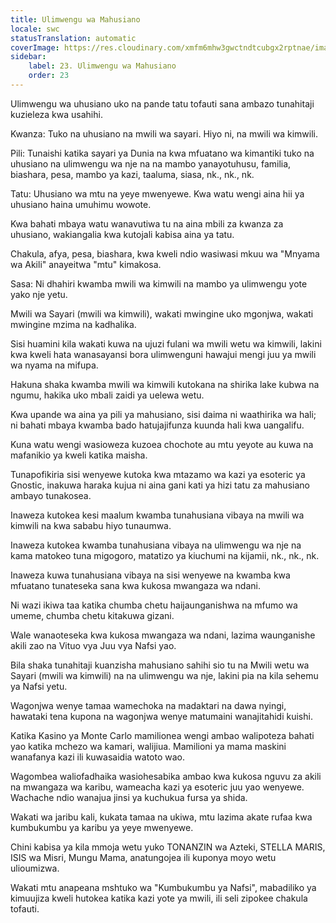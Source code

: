 ```yaml
---
title: Ulimwengu wa Mahusiano
locale: swc
statusTranslation: automatic
coverImage: https://res.cloudinary.com/xmfm6mhw3gwctndtcubgx2rptnae/image/upload/v1740468922/small_cover_tratado_de_psicologia_revolucionaria_a4c0dca4e0.webp
sidebar:
    label: 23. Ulimwengu wa Mahusiano
    order: 23
---
```

Ulimwengu wa uhusiano uko na pande tatu tofauti sana ambazo tunahitaji kuzieleza kwa usahihi.

Kwanza: Tuko na uhusiano na mwili wa sayari. Hiyo ni, na mwili wa kimwili.

Pili: Tunaishi katika sayari ya Dunia na kwa mfuatano wa kimantiki tuko na uhusiano na ulimwengu wa nje na na mambo yanayotuhusu, familia, biashara, pesa, mambo ya kazi, taaluma, siasa, nk., nk., nk.

Tatu: Uhusiano wa mtu na yeye mwenyewe. Kwa watu wengi aina hii ya uhusiano haina umuhimu wowote.

Kwa bahati mbaya watu wanavutiwa tu na aina mbili za kwanza za uhusiano, wakiangalia kwa kutojali kabisa aina ya tatu.

Chakula, afya, pesa, biashara, kwa kweli ndio wasiwasi mkuu wa "Mnyama wa Akili" anayeitwa "mtu" kimakosa.

Sasa: Ni dhahiri kwamba mwili wa kimwili na mambo ya ulimwengu yote yako nje yetu.

Mwili wa Sayari (mwili wa kimwili), wakati mwingine uko mgonjwa, wakati mwingine mzima na kadhalika.

Sisi huamini kila wakati kuwa na ujuzi fulani wa mwili wetu wa kimwili, lakini kwa kweli hata wanasayansi bora ulimwenguni hawajui mengi juu ya mwili wa nyama na mifupa.

Hakuna shaka kwamba mwili wa kimwili kutokana na shirika lake kubwa na ngumu, hakika uko mbali zaidi ya uelewa wetu.

Kwa upande wa aina ya pili ya mahusiano, sisi daima ni waathirika wa hali; ni bahati mbaya kwamba bado hatujajifunza kuunda hali kwa uangalifu.

Kuna watu wengi wasioweza kuzoea chochote au mtu yeyote au kuwa na mafanikio ya kweli katika maisha.

Tunapofikiria sisi wenyewe kutoka kwa mtazamo wa kazi ya esoteric ya Gnostic, inakuwa haraka kujua ni aina gani kati ya hizi tatu za mahusiano ambayo tunakosea.

Inaweza kutokea kesi maalum kwamba tunahusiana vibaya na mwili wa kimwili na kwa sababu hiyo tunaumwa.

Inaweza kutokea kwamba tunahusiana vibaya na ulimwengu wa nje na kama matokeo tuna migogoro, matatizo ya kiuchumi na kijamii, nk., nk., nk.

Inaweza kuwa tunahusiana vibaya na sisi wenyewe na kwamba kwa mfuatano tunateseka sana kwa kukosa mwangaza wa ndani.

Ni wazi ikiwa taa katika chumba chetu haijaunganishwa na mfumo wa umeme, chumba chetu kitakuwa gizani.

Wale wanaoteseka kwa kukosa mwangaza wa ndani, lazima waunganishe akili zao na Vituo vya Juu vya Nafsi yao.

Bila shaka tunahitaji kuanzisha mahusiano sahihi sio tu na Mwili wetu wa Sayari (mwili wa kimwili) na na ulimwengu wa nje, lakini pia na kila sehemu ya Nafsi yetu.

Wagonjwa wenye tamaa wamechoka na madaktari na dawa nyingi, hawataki tena kupona na wagonjwa wenye matumaini wanajitahidi kuishi.

Katika Kasino ya Monte Carlo mamilionea wengi ambao walipoteza bahati yao katika mchezo wa kamari, walijiua. Mamilioni ya mama maskini wanafanya kazi ili kuwasaidia watoto wao.

Wagombea waliofadhaika wasiohesabika ambao kwa kukosa nguvu za akili na mwangaza wa karibu, wameacha kazi ya esoteric juu yao wenyewe. Wachache ndio wanajua jinsi ya kuchukua fursa ya shida.

Wakati wa jaribu kali, kukata tamaa na ukiwa, mtu lazima akate rufaa kwa kumbukumbu ya karibu ya yeye mwenyewe.

Chini kabisa ya kila mmoja wetu yuko TONANZIN wa Azteki, STELLA MARIS, ISIS wa Misri, Mungu Mama, anatungojea ili kuponya moyo wetu ulioumizwa.

Wakati mtu anapeana mshtuko wa "Kumbukumbu ya Nafsi", mabadiliko ya kimuujiza kweli hutokea katika kazi yote ya mwili, ili seli zipokee chakula tofauti.

